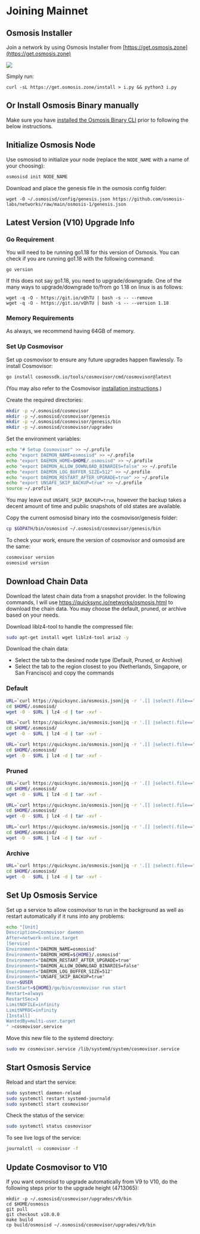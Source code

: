 

# Joining Mainnet

## Osmosis Installer

Join a network by using Osmosis Installer from [https://get.osmosis.zone](https://get.osmosis.zone) 


![](../assets/installer_11.png)

Simply run:

```
curl -sL https://get.osmosis.zone/install > i.py && python3 i.py
```



## Or Install Osmosis Binary manually

Make sure you have [installed the Osmosis Binary CLI](../osmosis-core/osmosisd#minimum-requirements) prior to following the below instructions.


## Initialize Osmosis Node

Use osmosisd to initialize your node (replace the ```NODE_NAME``` with a name of your choosing):

```bash
osmosisd init NODE_NAME
```

Download and place the genesis file in the osmosis config folder:

```
wget -O ~/.osmosisd/config/genesis.json https://github.com/osmosis-labs/networks/raw/main/osmosis-1/genesis.json
```

## Latest Version (V10) Upgrade Info

### Go Requirement

You will need to be running go1.18 for this version of Osmosis. You can check if you are running go1.18 with the following command:

```{.sh}
go version
```

If this does not say go1.18, you need to upgrade/downgrade. One of the many ways to upgrade/downgrade to/from go 1.18 on linux is as follows:

```{.sh}
wget -q -O - https://git.io/vQhTU | bash -s -- --remove
wget -q -O - https://git.io/vQhTU | bash -s -- --version 1.18
```
### Memory Requirements

As always, we recommend having 64GB of memory. 

### Set Up Cosmovisor

Set up cosmovisor to ensure any future upgrades happen flawlessly. To install Cosmovisor:

```bash
go install cosmossdk.io/tools/cosmovisor/cmd/cosmovisor@latest
```

(You may also refer to the Cosmovisor [installation instructions](https://github.com/cosmos/cosmos-sdk/tree/main/tools/cosmovisor#installation).)

Create the required directories:

```bash
mkdir -p ~/.osmosisd/cosmovisor
mkdir -p ~/.osmosisd/cosmovisor/genesis
mkdir -p ~/.osmosisd/cosmovisor/genesis/bin
mkdir -p ~/.osmosisd/cosmovisor/upgrades
```

Set the environment variables:

```bash
echo "# Setup Cosmovisor" >> ~/.profile
echo "export DAEMON_NAME=osmosisd" >> ~/.profile
echo "export DAEMON_HOME=$HOME/.osmosisd" >> ~/.profile
echo "export DAEMON_ALLOW_DOWNLOAD_BINARIES=false" >> ~/.profile
echo "export DAEMON_LOG_BUFFER_SIZE=512" >> ~/.profile
echo "export DAEMON_RESTART_AFTER_UPGRADE=true" >> ~/.profile
echo "export UNSAFE_SKIP_BACKUP=true" >> ~/.profile
source ~/.profile
```
You may leave out `UNSAFE_SKIP_BACKUP=true`, however the backup takes a decent amount of time and public snapshots of old states are available.

Copy the current osmosisd binary into the cosmovisor/genesis folder:

```bash
cp $GOPATH/bin/osmosisd ~/.osmosisd/cosmovisor/genesis/bin
```

To check your work, ensure the version of cosmovisor and osmosisd are the same:

```bash
cosmovisor version
osmosisd version
```

## Download Chain Data

Download the latest chain data from a snapshot provider. In the following commands, I will use <a href="https://quicksync.io/networks/osmosis.html" target="_blank">https://quicksync.io/networks/osmosis.html</a> to download the chain data. You may choose the default, pruned, or archive based on your needs.

Download liblz4-tool to handle the compressed file:

```bash
sudo apt-get install wget liblz4-tool aria2 -y
```

Download the chain data:

- Select the tab to the desired node type (Default, Pruned, or Archive)
- Select the tab to the region closest to you (Netherlands, Singapore, or San Francisco) and copy the commands


<!-- #region -->

### Default
<Tabs>
  <TabItem value="netherlands" label="Netherlands" default>

``` bash
URL=`curl https://quicksync.io/osmosis.json|jq -r '.[] |select(.file=="osmosis-1-default")|select (.mirror=="Netherlands")|.url'`
cd $HOME/.osmosisd/
wget -O - $URL | lz4 -d | tar -xvf -
```

  </TabItem>
  <TabItem value="singapore" label="Singapore">

``` bash
URL=`curl https://quicksync.io/osmosis.json|jq -r '.[] |select(.file=="osmosis-1-default")|select (.mirror=="Singapore")|.url'`
cd $HOME/.osmosisd/
wget -O - $URL | lz4 -d | tar -xvf -
```

  </TabItem>
  <TabItem value="sanfrancisco" label="San Francisco">

``` bash
URL=`curl https://quicksync.io/osmosis.json|jq -r '.[] |select(.file=="osmosis-1-default")|select (.mirror=="SanFrancisco")|.url'`
cd $HOME/.osmosisd/
wget -O - $URL | lz4 -d | tar -xvf -
```

  </TabItem>
</Tabs>

### Pruned
<Tabs>
  <TabItem value="netherlands" label="Netherlands" default>

``` bash
URL=`curl https://quicksync.io/osmosis.json|jq -r '.[] |select(.file=="osmosis-1-pruned")|select (.mirror=="Netherlands")|.url'`
cd $HOME/.osmosisd/
wget -O - $URL | lz4 -d | tar -xvf -
```

  </TabItem>
  <TabItem value="singapore" label="Singapore">

``` bash
URL=`curl https://quicksync.io/osmosis.json|jq -r '.[] |select(.file=="osmosis-1-pruned")|select (.mirror=="Singapore")|.url'`
cd $HOME/.osmosisd/
wget -O - $URL | lz4 -d | tar -xvf -
```

  </TabItem>
  <TabItem value="sanfrancisco" label="San Francisco">

``` bash
URL=`curl https://quicksync.io/osmosis.json|jq -r '.[] |select(.file=="osmosis-1-pruned")|select (.mirror=="SanFrancisco")|.url'`
cd $HOME/.osmosisd/
wget -O - $URL | lz4 -d | tar -xvf -
```

  </TabItem>
</Tabs>



### Archive
<Tabs>
  <TabItem value="netherlands" label="Netherlands" default>

``` bash
URL=`curl https://quicksync.io/osmosis.json|jq -r '.[] |select(.file=="osmosis-1-archive")|select (.mirror=="Netherlands")|.url'`
cd $HOME/.osmosisd/
wget -O - $URL | lz4 -d | tar -xvf -
```

  </TabItem>

</Tabs>


<!-- #endregion -->

## Set Up Osmosis Service

Set up a service to allow cosmovisor to run in the background as well as restart automatically if it runs into any problems:

```bash
echo "[Unit]
Description=Cosmovisor daemon
After=network-online.target
[Service]
Environment="DAEMON_NAME=osmosisd"
Environment="DAEMON_HOME=${HOME}/.osmosisd"
Environment="DAEMON_RESTART_AFTER_UPGRADE=true"
Environment="DAEMON_ALLOW_DOWNLOAD_BINARIES=false"
Environment="DAEMON_LOG_BUFFER_SIZE=512"
Environment="UNSAFE_SKIP_BACKUP=true"
User=$USER
ExecStart=${HOME}/go/bin/cosmovisor run start
Restart=always
RestartSec=3
LimitNOFILE=infinity
LimitNPROC=infinity
[Install]
WantedBy=multi-user.target
" >cosmovisor.service
```

Move this new file to the systemd directory:

```bash
sudo mv cosmovisor.service /lib/systemd/system/cosmovisor.service
```

## Start Osmosis Service

Reload and start the service:

```bash
sudo systemctl daemon-reload
sudo systemctl restart systemd-journald
sudo systemctl start cosmovisor
```

Check the status of the service:

```bash
sudo systemctl status cosmovisor
```

To see live logs of the service:

```bash
journalctl -u cosmovisor -f
```

## Update Cosmovisor to V10

If you want osmosisd to upgrade automatically from V9 to V10, do the following steps prior to the upgrade height (4713065):

```{.sh}
mkdir -p ~/.osmosisd/cosmovisor/upgrades/v9/bin
cd $HOME/osmosis
git pull
git checkout v10.0.0
make build
cp build/osmosisd ~/.osmosisd/cosmovisor/upgrades/v9/bin
```